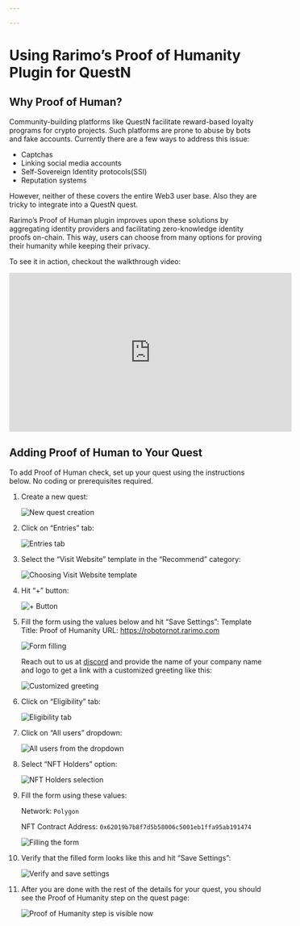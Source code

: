 ```yaml
---

---
```


# Using Rarimo’s Proof of Humanity Plugin for QuestN

## Why Proof of Human?

Community-building platforms like QuestN facilitate reward-based loyalty programs for crypto projects.
Such platforms are prone to abuse by bots and fake accounts.
Currently there are a few ways to address this issue:

- Captchas
- Linking social media accounts
- Self-Sovereign Identity protocols(SSI)
- Reputation systems

However, neither of these covers the entire Web3 user base.
Also they are tricky to integrate into a QuestN quest.

Rarimo’s Proof of Human plugin improves upon these solutions by aggregating identity providers and facilitating zero-knowledge identity proofs on-chain.
This way, users can choose from many options for proving their humanity while keeping their privacy.

To see it in action, checkout the walkthrough video:

<iframe width="560" height="315" src="https://www.youtube.com/embed/HVPtCNr50o8?si=xT1r_M1sSHTJm3dg" title="YouTube video player" frameborder="0" allow="accelerometer; autoplay; clipboard-write; encrypted-media; gyroscope; picture-in-picture; web-share" allowfullscreen></iframe>

## Adding Proof of Human to Your Quest

To add Proof of Human check, set up your quest using the instructions below.
No coding or prerequisites required.

1. Create a new quest:

    ![New quest creation](/img/questn-step-1.png)

2. Click on “Entries” tab:

    ![Entries tab](/img/questn-step-2.png)

3. Select the “Visit Website” template in the “Recommend” category:

    ![Choosing Visit Website template](/img/questn-step-3.png)

4. Hit “+” button:

    ![+ Button](/img/questn-step-4.png)

5. Fill the form using the values below and hit “Save Settings”:
    Template Title: Proof of Humanity
    URL: <a href="https://robotornot.rarimo.com" target="_blank" rel="noreferrer noopener">https://robotornot.rarimo.com</a>

    ![Form filling](/img/questn-step-5.png)

    Reach out to us at <a href="https://discord.com/channels/1034798419614629908/1034798420713553966/1063164663216484473" target="_blank" rel="noreferrer noopener">discord</a> and provide the name of your company name and logo to get a link with a customized greeting like this:

    ![Customized greeting](/img/poh-greeting.png)

6. Click on “Eligibility” tab:

    ![Eligibility tab](/img/questn-step-6.png)

7. Click on “All users” dropdown:

    ![All users from the dropdown](/img/questn-step-7.png)

8. Select “NFT Holders” option:

    ![NFT Holders selection](/img/questn-step-8.png)

9. Fill the form using these values:

    Network: `Polygon`

    NFT Contract Address: ` 0x62019b7b8f7d5b58006c5001eb1ffa95ab191474 `

    ![Filling the form](/img/questn-step-9.png)

10. Verify that the filled form looks like this and hit “Save Settings”:

    ![Verify and save settings](/img/questn-step-10.png)

11. After you are done with the rest of the details for your quest, you should see the Proof of Humanity step on the quest page:

    ![Proof of Humanity step is visible now](/img/questn-step-11.png)